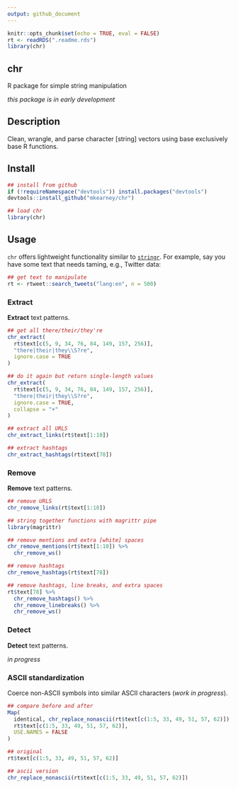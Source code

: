 ```yaml
---
output: github_document
---
```


```r
knitr::opts_chunk$set(echo = TRUE, eval = FALSE)
rt <- readRDS(".readme.rds")
library(chr)
```

## chr

R package for simple string manipulation

*this package is in early development*

## Description

Clean, wrangle, and parse character [string] vectors using base exclusively base
R functions.

## Install

```r
## install from github
if (!requireNamespace("devtools")) install.packages("devtools")
devtools::install_github("mkearney/chr")

## load chr
library(chr)
```

## Usage

`chr` offers lightweight functionality similar to
[`stringr`](https://github.com/tidyverse/stringr). For example, say you have
some text that needs taming, e.g., Twitter data:

```r
## get text to manipulate
rt <- rtweet::search_tweets("lang:en", n = 500)
```

### Extract

**Extract** text patterns.

```r
## get all there/their/they're
chr_extract(
  rt$text[c(5, 9, 34, 76, 84, 149, 157, 256)], 
  "there|their|they\\S?re", 
  ignore.case = TRUE
)

## do it again but return single-length values
chr_extract(
  rt$text[c(5, 9, 34, 76, 84, 149, 157, 256)], 
  "there|their|they\\S?re", 
  ignore.case = TRUE, 
  collapse = "+"
)

## extract all URLS
chr_extract_links(rt$text[1:10])

## extract hashtags
chr_extract_hashtags(rt$text[78])
```

### Remove

**Remove** text patterns.

```r
## remove URLS
chr_remove_links(rt$text[1:10])

## string together functions with magrittr pipe
library(magrittr)

## remove mentions and extra [white] spaces
chr_remove_mentions(rt$text[1:10]) %>% 
  chr_remove_ws()

## remove hashtags
chr_remove_hashtags(rt$text[78])

## remove hashtags, line breaks, and extra spaces
rt$text[78] %>%
  chr_remove_hashtags() %>%
  chr_remove_linebreaks() %>%
  chr_remove_ws()
```

### Detect

**Detect** text patterns.

*in progress*

### ASCII standardization

Coerce non-ASCII symbols into similar ASCII characters (*work in progress*).

```r
## compare before and after
Map(
  identical, chr_replace_nonascii(rt$text[c(1:5, 33, 49, 51, 57, 62)]), 
  rt$text[c(1:5, 33, 49, 51, 57, 62)], 
  USE.NAMES = FALSE
)

## original
rt$text[c(1:5, 33, 49, 51, 57, 62)]

## ascii version
chr_replace_nonascii(rt$text[c(1:5, 33, 49, 51, 57, 62)])
```